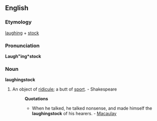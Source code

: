 ==English==

===Etymology===
[[laughing]] + [[stock]]

===Pronunciation===
'''Laugh"ing*stock'''

===Noun===
'''laughingstock'''

# An object of [[ridicule]]; a butt of [[sport]]. - Shakespeare
#:'''Quotations'''
#:*When he talked, he talked nonsense, and made himself the '''laughingstock''' of his hearers. - [[Macaulay]]